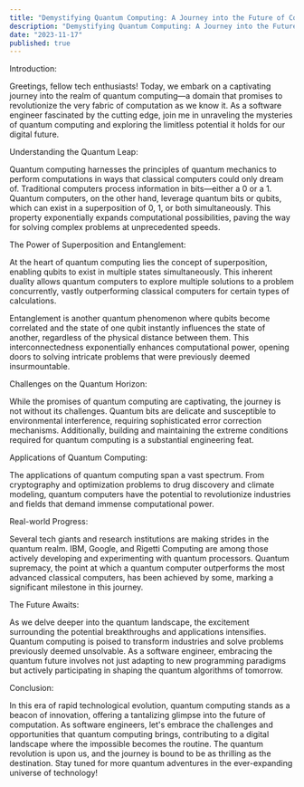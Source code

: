 ```yaml
---
title: "Demystifying Quantum Computing: A Journey into the Future of Computing"
description: "Demystifying Quantum Computing: A Journey into the Future of Computing"
date: "2023-11-17"
published: true
---
```


Introduction:

Greetings, fellow tech enthusiasts! Today, we embark on a captivating journey into the realm of quantum computing—a domain that promises to revolutionize the very fabric of computation as we know it. As a software engineer fascinated by the cutting edge, join me in unraveling the mysteries of quantum computing and exploring the limitless potential it holds for our digital future.

Understanding the Quantum Leap:

Quantum computing harnesses the principles of quantum mechanics to perform computations in ways that classical computers could only dream of. Traditional computers process information in bits—either a 0 or a 1. Quantum computers, on the other hand, leverage quantum bits or qubits, which can exist in a superposition of 0, 1, or both simultaneously. This property exponentially expands computational possibilities, paving the way for solving complex problems at unprecedented speeds.

The Power of Superposition and Entanglement:

At the heart of quantum computing lies the concept of superposition, enabling qubits to exist in multiple states simultaneously. This inherent duality allows quantum computers to explore multiple solutions to a problem concurrently, vastly outperforming classical computers for certain types of calculations.

Entanglement is another quantum phenomenon where qubits become correlated and the state of one qubit instantly influences the state of another, regardless of the physical distance between them. This interconnectedness exponentially enhances computational power, opening doors to solving intricate problems that were previously deemed insurmountable.

Challenges on the Quantum Horizon:

While the promises of quantum computing are captivating, the journey is not without its challenges. Quantum bits are delicate and susceptible to environmental interference, requiring sophisticated error correction mechanisms. Additionally, building and maintaining the extreme conditions required for quantum computing is a substantial engineering feat.

Applications of Quantum Computing:

The applications of quantum computing span a vast spectrum. From cryptography and optimization problems to drug discovery and climate modeling, quantum computers have the potential to revolutionize industries and fields that demand immense computational power.

Real-world Progress:

Several tech giants and research institutions are making strides in the quantum realm. IBM, Google, and Rigetti Computing are among those actively developing and experimenting with quantum processors. Quantum supremacy, the point at which a quantum computer outperforms the most advanced classical computers, has been achieved by some, marking a significant milestone in this journey.

The Future Awaits:

As we delve deeper into the quantum landscape, the excitement surrounding the potential breakthroughs and applications intensifies. Quantum computing is poised to transform industries and solve problems previously deemed unsolvable. As a software engineer, embracing the quantum future involves not just adapting to new programming paradigms but actively participating in shaping the quantum algorithms of tomorrow.

Conclusion:

In this era of rapid technological evolution, quantum computing stands as a beacon of innovation, offering a tantalizing glimpse into the future of computation. As software engineers, let's embrace the challenges and opportunities that quantum computing brings, contributing to a digital landscape where the impossible becomes the routine. The quantum revolution is upon us, and the journey is bound to be as thrilling as the destination. Stay tuned for more quantum adventures in the ever-expanding universe of technology!

